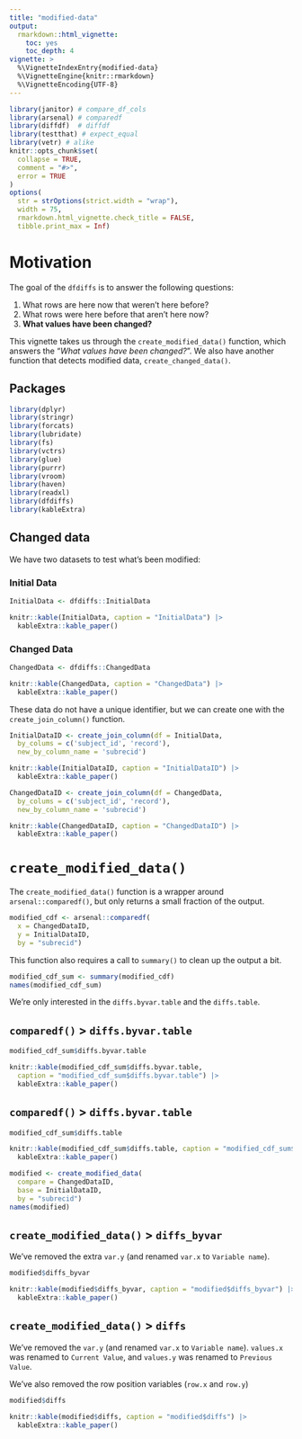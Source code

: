 ```yaml
---
title: "modified-data"
output: 
  rmarkdown::html_vignette:
    toc: yes
    toc_depth: 4
vignette: >
  %\VignetteIndexEntry{modified-data}
  %\VignetteEngine{knitr::rmarkdown}
  %\VignetteEncoding{UTF-8}
---
```


```r
library(janitor) # compare_df_cols
library(arsenal) # comparedf
library(diffdf)  # diffdf
library(testthat) # expect_equal
library(vetr) # alike
knitr::opts_chunk$set(
  collapse = TRUE,
  comment = "#>", 
  error = TRUE
)
options(
  str = strOptions(strict.width = "wrap"),
  width = 75,
  rmarkdown.html_vignette.check_title = FALSE,
  tibble.print_max = Inf)
```

# Motivation

The goal of the `dfdiffs` is to answer the following questions:

1.  What rows are here now that weren't here before?
2.  What rows were here before that aren't here now?
3.  **What values have been changed?**

This vignette takes us through the `create_modified_data()` function, which answers the "*What values have been changed?*". We also have another function that detects modified data, `create_changed_data()`.

## Packages

```r
library(dplyr)
library(stringr)
library(forcats)
library(lubridate)
library(fs)
library(vctrs)
library(glue)
library(purrr)
library(vroom)
library(haven)
library(readxl)
library(dfdiffs)
library(kableExtra)
```

## Changed data

We have two datasets to test what's been modified:

### Initial Data

```r
InitialData <- dfdiffs::InitialData
```

```r
knitr::kable(InitialData, caption = "InitialData") |> 
  kableExtra::kable_paper()
```

### Changed Data

```r
ChangedData <- dfdiffs::ChangedData
```

```r
knitr::kable(ChangedData, caption = "ChangedData") |> 
  kableExtra::kable_paper()
```

These data do not have a unique identifier, but we can create one with the `create_join_column()` function.

```r
InitialDataID <- create_join_column(df = InitialData, 
  by_colums = c('subject_id', 'record'), 
  new_by_column_name = 'subrecid')
```

```r
knitr::kable(InitialDataID, caption = "InitialDataID") |> 
  kableExtra::kable_paper()
```

```r
ChangedDataID <- create_join_column(df = ChangedData, 
  by_colums = c('subject_id', 'record'), 
  new_by_column_name = 'subrecid')
```

```r
knitr::kable(ChangedDataID, caption = "ChangedDataID") |> 
  kableExtra::kable_paper()
```

# `create_modified_data()`

The `create_modified_data()` function is a wrapper around `arsenal::comparedf()`, but only returns a small fraction of the output. 

```r
modified_cdf <- arsenal::comparedf(
  x = ChangedDataID,
  y = InitialDataID, 
  by = "subrecid")
```

This function also requires a call to `summary()` to clean up the output a bit. 

```r
modified_cdf_sum <- summary(modified_cdf)
names(modified_cdf_sum)
```

We're only interested in the `diffs.byvar.table` and the `diffs.table`. 

## `comparedf()` > `diffs.byvar.table`

```r
modified_cdf_sum$diffs.byvar.table
```

```r
knitr::kable(modified_cdf_sum$diffs.byvar.table, 
  caption = "modified_cdf_sum$diffs.byvar.table") |> 
  kableExtra::kable_paper()
```


## `comparedf()` > `diffs.byvar.table`

```r
modified_cdf_sum$diffs.table
```

```r
knitr::kable(modified_cdf_sum$diffs.table, caption = "modified_cdf_sum$diffs.table") |> 
  kableExtra::kable_paper()
```

```r
modified <- create_modified_data(
  compare = ChangedDataID, 
  base = InitialDataID, 
  by = "subrecid")
names(modified)
```

## `create_modified_data()` > `diffs_byvar`

We've removed the extra `var.y` (and renamed `var.x` to `Variable name`).

```r
modified$diffs_byvar
```

```r
knitr::kable(modified$diffs_byvar, caption = "modified$diffs_byvar") |> 
  kableExtra::kable_paper()
```


## `create_modified_data()` > `diffs`

We've removed the `var.y` (and renamed `var.x` to `Variable name`). `values.x` was renamed to `Current Value`, and `values.y` was renamed to `	Previous Value`. 

We've also removed the row position variables (`row.x` and `row.y`)

```r
modified$diffs
```

```r
knitr::kable(modified$diffs, caption = "modified$diffs") |> 
  kableExtra::kable_paper()
```

